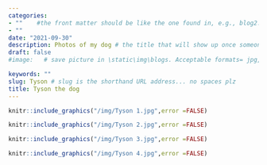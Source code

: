 ```yaml
---
categories:  
- ""    #the front matter should be like the one found in, e.g., blog2.md. It cannot be like the normal Rmd we used
- ""
date: "2021-09-30"
description: Photos of my dog # the title that will show up once someone gets to this page
draft: false
#image:   # save picture in \static\img\blogs. Acceptable formats= jpg, jpeg, or png . Your iPhone pics wont work

keywords: ""
slug: Tyson # slug is the shorthand URL address... no spaces plz
title: Tyson the dog
---
```


```r
knitr::include_graphics("/img/Tyson 1.jpg",error =FALSE)
```

```r
knitr::include_graphics("/img/Tyson 2.jpg",error =FALSE)
```

```r
knitr::include_graphics("/img/Tyson 3.jpg",error =FALSE)
```

```r
knitr::include_graphics("/img/Tyson 4.jpg",error =FALSE)
```